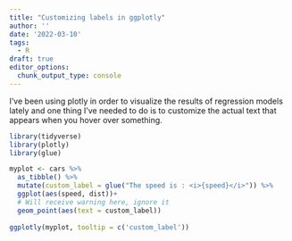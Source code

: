 ```yaml
---
title: "Customizing labels in ggplotly"
author: ''
date: '2022-03-10'
tags: 
  - R
draft: true
editor_options: 
  chunk_output_type: console
---
```


I've been using plotly in order to visualize the results of regression models lately and one thing I've needed to do is to customize the actual text that appears when you hover over something.

```r
library(tidyverse)
library(plotly)
library(glue)

myplot <- cars %>%
  as_tibble() %>%
  mutate(custom_label = glue("The speed is : <i>{speed}</i>")) %>%
  ggplot(aes(speed, dist))+
  # Will receive warning here, ignore it
  geom_point(aes(text = custom_label))
  
ggplotly(myplot, tooltip = c('custom_label'))
```

